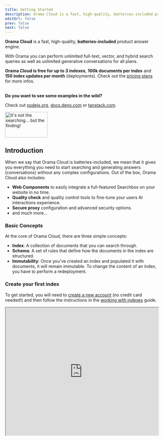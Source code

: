 ```yaml
---
title: Getting Started
description: Orama Cloud is a fast, high-quality, batteries-included product answer engine.
editUrl: false
prev: false
next: false
---
```



**Orama Cloud** is a fast, high-quality, **batteries-included** product answer engine.

With Orama you can perform unlimited full-text, vector, and hybrid search queries as well as unlimited generative conversations for all plans.

**Orama Cloud is free for up to 3 indexes**, **100k documents per index** and **150 index updates per month** (deployments). Check out the <a href="https://orama.com/pricing" target="_blank">pricing plans</a> for more infos.

<br />

<div class="flex flex-col-reverse sm:flex-row justify-between items-start sm:items-end aside">
  <div>
    <strong class="text-xl">Do you want to see some examples in the wild?</strong><br />
    <p>Check out <a href="https://nodejs.org/?utm_source=orama" target="_blank">nodejs.org</a>, 
    <a href="https://docs.deno.com/?utm_source=orama" target="_blank">docs.deno.com</a> or 
    <a href="https://tanstack.com/?utm_source=orama" target="_blank">tanstack.com</a>.</p>
  </div>
  <div>
    <img src="/misc/orama-doggo.png" alt="It's not the searching... but the finding!" width="140" height="84" />
  </div>
</div>


## Introduction

When we say that Orama Cloud is batteries-included, we mean that it gives you everything you need to start searching and generating answers (conversations) without any complex configurations.
Out of the box, Orama Cloud also includes:

- **Web Components** to easily integrate a full-featured Searchbox on your website in no time.
- **Quality check** and quality control tools to fine-tune your users AI interactions experience.
- **Secure proxy** configuration and advanced security options.
- and much more...

### Basic Concepts

At the core of Orama Cloud, there are three simple concepts:

- **Index**: A collection of documents that you can search through.
- **Schema**: A set of rules that define how the documents in the index are structured.
- **Immutability**: Once you've created an index and populated it with documents, it will remain immutable. To change the content of an index, you have to perform a redeployment.

### Create your first index

To get started, you will need to [create a new account](https://cloud.orama.com) (no credit card needed!) and then follow the instructions in the [working with indexes](/cloud/working-with-indexes/create-a-new-index) guide.

<iframe
  style="height: 420px"
  width="100%"
  src="https://www.youtube.com/embed/N_Bjyb7A65o"
  title="YouTube video player"
  allow="accelerometer; autoplay; clipboard-write; encrypted-media; gyroscope; picture-in-picture; web-share"
  allowFullScreen>
</iframe>


<CardGrid>
  <LinkCard href="/cloud/datasources" title="Select a datasource" description="Import your data in Orama Cloud." />
  <LinkCard href="/cloud/working-with-indexes/create-a-new-index" title="Create an index" description="Create your first index." />
</CardGrid>
